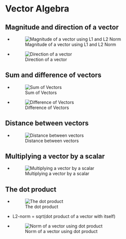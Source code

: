 # Vector Algebra

## Magnitude and direction of a vector
* ![Magnitude of a vector using L1 and L2 Norm](/Images/l1_and_l2_norm.png)
* ![Direction of a vector](/Images/l1_and_l2_norm.png)

## Sum and difference of vectors
* ![Sum of Vectors](/Images/sum_of_vectors.png)
* ![Difference of Vectors](/Images/difference_of_vectors.png)


## Distance between vectors
* ![Distance between vectors](/Images/distances.png)


## Multiplying a vector by a scalar
* ![Multiplying a vector by a scalar](/Images/multiplying_vector_by_scalar.png)


## The dot product
* ![The dot product](/Images/dot_product.png)
* L2-norm = sqrt(dot product of a vector with itself)
* ![Norm of a vector using dot product](/Images/norm_of_vector_using_dot_product.png)


